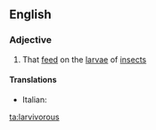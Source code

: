 ==English==

===Adjective===
{{en-adj}}

# {{chiefly|of fish}} That [[feed]] on the [[larva]]e of [[insect]]s

====Translations====
{{trans-top|feeding on insect larvae}}
* Italian: {{t-|it|larvivoro}}
{{trans-mid}}
{{trans-bottom}}

[[ta:larvivorous]]